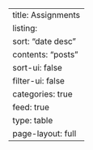 ---
title: Assignments
listing:
  sort: "date desc"
  contents: "posts"
  sort-ui: false
  filter-ui: false
  categories: true
  feed: true
  type: table
page-layout: full
---